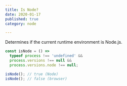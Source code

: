 ```yaml
---
title: Is Node?
date: 2020-01-17
published: true
category: node

---
```

Determines if the current runtime environment is Node.js.


```js
const isNode = () =>
  typeof process !== 'undefined' &&
  process.versions !== null &&
  process.versions.node !== null;

isNode(); // true (Node)
isNode(); // false (browser)
```
